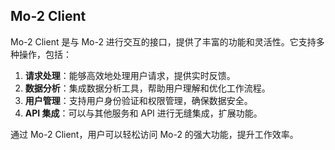 ## Mo-2 Client

Mo-2 Client 是与 Mo-2 进行交互的接口，提供了丰富的功能和灵活性。它支持多种操作，包括：

1. **请求处理**：能够高效地处理用户请求，提供实时反馈。
2. **数据分析**：集成数据分析工具，帮助用户理解和优化工作流程。
3. **用户管理**：支持用户身份验证和权限管理，确保数据安全。
4. **API 集成**：可以与其他服务和 API 进行无缝集成，扩展功能。

通过 Mo-2 Client，用户可以轻松访问 Mo-2 的强大功能，提升工作效率。